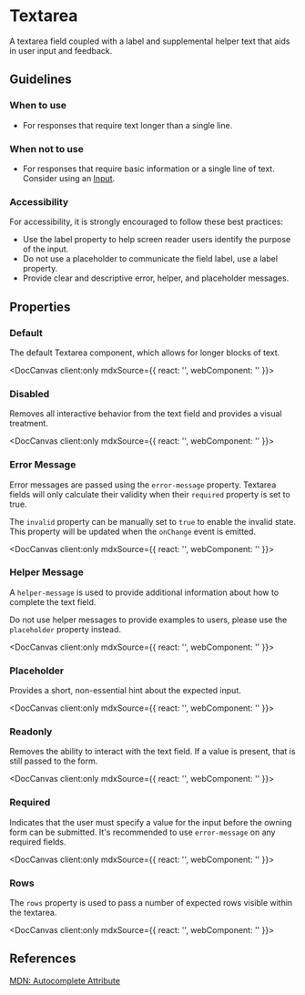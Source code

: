 
# Textarea

A textarea field coupled with a label and supplemental helper text that aids in user input and feedback.

## Guidelines

### When to use

- For responses that require text longer than a single line.

### When not to use

- For responses that require basic information or a single line of text. Consider using an [Input](/docs/components-input--docs).

### Accessibility

For accessibility, it is strongly encouraged to follow these best practices:

- Use the label property to help screen reader users identify the purpose of the input.
- Do not use a placeholder to communicate the field label, use a label property.
- Provide clear and descriptive error, helper, and placeholder messages.

## Properties

<DocArgsTable componentName="pds-textarea" docSource={components} />

### Default

The default Textarea component, which allows for longer blocks of text.

<DocCanvas client:only
  mdxSource={{
    react: '<PdsTextarea name="Default" label="Name" componentId="textarea-default"></PdsTextarea>',
    webComponent: '<pds-textarea name="Default" label="Name" component-id="textarea-default"></pds-textarea>'
}}>
  <pds-textarea name="Default" label="Name" component-id="textarea-default"></pds-textarea>
</DocCanvas>

### Disabled

Removes all interactive behavior from the text field and provides a visual treatment.

<DocCanvas client:only
  mdxSource={{
    react: '<PdsTextarea name="Disabled" label="Name" disabled="true" componentId="textarea-disabled"></PdsTextarea>',
    webComponent: '<pds-textarea name="Disabled" label="Name" disabled="true" component-id="textarea-disabled"></pds-textarea>'
}}>
  <pds-textarea name="Disabled" label="Name" disabled="true" component-id="textarea-disabled"></pds-textarea>
</DocCanvas>

### Error Message

Error messages are passed using the `error-message` property. Textarea fields will only calculate their validity when their `required` property is set to true.

The `invalid` property can be manually set to `true` to enable the invalid state. This property will be updated when the `onChange` event is emitted.

<DocCanvas client:only
  mdxSource={{
    react: '<PdsTextarea name="Invalid" label="Name" errorMessage="Field cannot be blank" invalid="true" required="true" componentId="textarea-invalid"></PdsTextarea>',
    webComponent: '<pds-textarea name="Invalid" label="Name" error-message="Field cannot be blank" invalid="true" required="true" component-id="textarea-invalid"></pds-textarea>'
}}>
  <pds-textarea name="Invalid" label="Name" error-message="Field cannot be blank" invalid="true" required="true" component-id="textarea-invalid"></pds-textarea>
</DocCanvas>

### Helper Message

A `helper-message` is used to provide additional information about how to complete the text field.

Do not use helper messages to provide examples to users, please use the `placeholder` property instead.

<DocCanvas client:only
  mdxSource={{
    react: '<PdsTextarea name="Message" label="Name" helperMessage="Helper message text" componentId="pds-textarea-helper-example"></PdsTextarea>',
    webComponent: '<pds-textarea name="Message" label="Name" helper-message="Helper message text" component-id="pds-textarea-helper-example"></pds-textarea>'
}}>
  <pds-textarea name="Message" label="Name" helper-message="Helper message text" component-id="pds-textarea-helper-example"></pds-textarea>
</DocCanvas>

### Placeholder

Provides a short, non-essential hint about the expected input.

<DocCanvas client:only
  mdxSource={{
    react: '<PdsTextarea name="Placeholder" label="Name" placeholder="Placeholder..." componentId="textarea-placeholder"></PdsTextarea>',
    webComponent: '<pds-textarea name="Placeholder" label="Name" placeholder="Placeholder..." component-id="textarea-placeholder"></pds-textarea>'
}}>
  <pds-textarea name="Placeholder" label="Name" placeholder="Placeholder..." component-id="textarea-placeholder"></pds-textarea>
</DocCanvas>

### Readonly

Removes the ability to interact with the text field. If a value is present, that is still passed to the form.

<DocCanvas client:only
  mdxSource={{
    react: '<PdsTextarea name="Readonly" label="Name" readonly="true" value="Readonly Value" componentId="textarea-readonly"></PdsTextarea>',
    webComponent: '<pds-textarea name="Readonly" label="Name" readonly="true" value="Readonly Value" component-id="textarea-readonly"></pds-textarea>'
}}>
  <pds-textarea name="Readonly" label="Name" readonly="true" value="Readonly Value" component-id="textarea-readonly"></pds-textarea>
</DocCanvas>

### Required

Indicates that the user must specify a value for the input before the owning form can be submitted. It's recommended to use `error-message` on any required fields.

<DocCanvas client:only
  mdxSource={{
    react: '<PdsTextarea name="Required" label="Name" required="true" componentId="textarea-required"></PdsTextarea>',
    webComponent: '<pds-textarea name="Required" label="Name" required="true" component-id="textarea-required"></pds-textarea>'
}}>
  <pds-textarea name="Required" label="Name" required="true" component-id="textarea-required"></pds-textarea>
</DocCanvas>

### Rows

The `rows` property is used to pass a number of expected rows visible within the textarea.

<DocCanvas client:only
  mdxSource={{
    react: '<PdsTextarea name="Rows" label="Name" rows="4" componentId="textarea-rows"></PdsTextarea>',
    webComponent: '<pds-textarea name="Rows" label="Name" rows="4" component-id="textarea-rows"></pds-textarea>'
}}>
  <pds-textarea name="Rows" label="Name" rows="4" component-id="textarea-rows"></pds-textarea>
</DocCanvas>

## References

[MDN: Autocomplete Attribute](https://developer.mozilla.org/en-US/docs/Web/HTML/Attributes/autocomplete)

